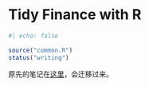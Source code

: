 # Tidy Finance with R

```r
#| echo: false

source("common.R")
status("writing")
```

原先的笔记在[这里](https://shitao5.github.io/tidy-finance/)，会迁移过来。
